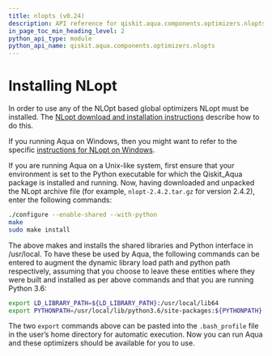 ```yaml
---
title: nlopts (v0.24)
description: API reference for qiskit.aqua.components.optimizers.nlopts in qiskit v0.24
in_page_toc_min_heading_level: 2
python_api_type: module
python_api_name: qiskit.aqua.components.optimizers.nlopts
---
```


<span id="module-qiskit.aqua.components.optimizers.nlopts" />

<span id="qiskit-aqua-components-optimizers-nlopts" />

<span id="id1" />

# Installing NLopt

In order to use any of the NLOpt based global optimizers NLopt must be installed. The [NLopt download and installation instructions](https://nlopt.readthedocs.io/en/latest/#download-and-installation) describe how to do this.

If you running Aqua on Windows, then you might want to refer to the specific [instructions for NLopt on Windows](https://nlopt.readthedocs.io/en/latest/NLopt_on_Windows/).

If you are running Aqua on a Unix-like system, first ensure that your environment is set to the Python executable for which the Qiskit\_Aqua package is installed and running. Now, having downloaded and unpacked the NLopt archive file (for example, `nlopt-2.4.2.tar.gz` for version 2.4.2), enter the following commands:

```sh
./configure --enable-shared --with-python
make
sudo make install
```

The above makes and installs the shared libraries and Python interface in /usr/local. To have these be used by Aqua, the following commands can be entered to augment the dynamic library load path and python path respectively, assuming that you choose to leave these entities where they were built and installed as per above commands and that you are running Python 3.6:

```sh
export LD_LIBRARY_PATH=${LD_LIBRARY_PATH}:/usr/local/lib64
export PYTHONPATH=/usr/local/lib/python3.6/site-packages:${PYTHONPATH}
```

The two `export` commands above can be pasted into the `.bash_profile` file in the user’s home directory for automatic execution. Now you can run Aqua and these optimizers should be available for you to use.

